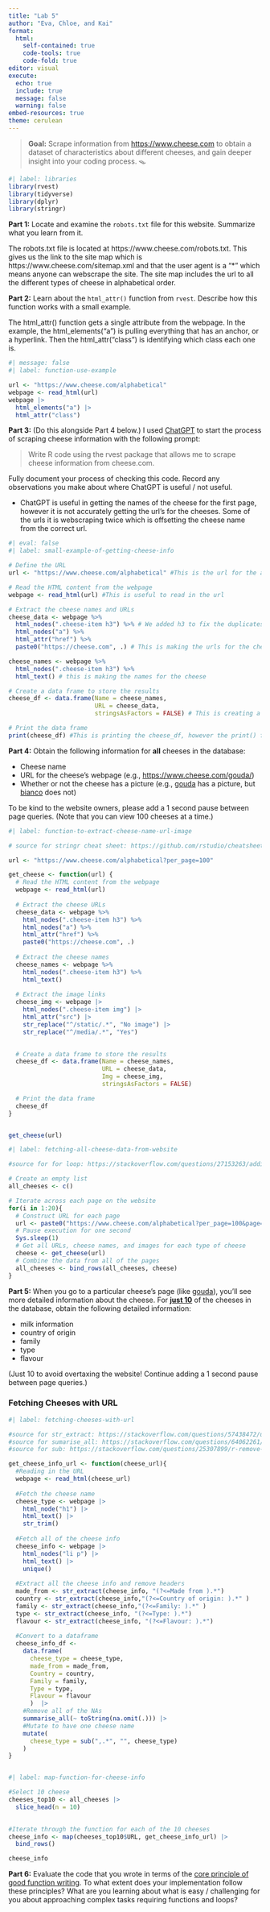 ```yaml
---
title: "Lab 5"
author: "Eva, Chloe, and Kai"
format: 
  html: 
    self-contained: true
    code-tools: true
    code-fold: true
editor: visual
execute: 
  echo: true
  include: true
  message: false
  warning: false
embed-resources: true
theme: cerulean
---
```


> **Goal:** Scrape information from <https://www.cheese.com> to obtain a dataset of characteristics about different cheeses, and gain deeper insight into your coding process. 🪤

```r
#| label: libraries
library(rvest)
library(tidyverse)
library(dplyr)
library(stringr)
```

**Part 1:** Locate and examine the `robots.txt` file for this website. Summarize what you learn from it.

The robots.txt file is located at https://www.cheese.com/robots.txt. This gives us the link to the site map which is https://www.cheese.com/sitemap.xml and that the user agent is a "\*" which means anyone can webscrape the site. The site map includes the url to all the different types of cheese in alphabetical order.

**Part 2:** Learn about the `html_attr()` function from `rvest`. Describe how this function works with a small example.

The html_attr() function gets a single attribute from the webpage. In the example, the html_elements("a") is pulling everything that has an anchor, or a hyperlink. Then the html_attr("class") is identifying which class each one is.

```r
#| message: false
#| label: function-use-example

url <- "https://www.cheese.com/alphabetical"
webpage <- read_html(url)
webpage |>
  html_elements("a") |>
  html_attr("class")

```

**Part 3:** (Do this alongside Part 4 below.) I used [ChatGPT](https://chat.openai.com/chat) to start the process of scraping cheese information with the following prompt:

> Write R code using the rvest package that allows me to scrape cheese information from cheese.com.

Fully document your process of checking this code. Record any observations you make about where ChatGPT is useful / not useful.

-   ChatGPT is useful in getting the names of the cheese for the first page, however it is not accurately getting the url's for the cheeses. Some of the urls it is webscraping twice which is offsetting the cheese name from the correct url.

```r
#| eval: false
#| label: small-example-of-getting-cheese-info

# Define the URL
url <- "https://www.cheese.com/alphabetical" #This is the url for the alphabetical list of all the cheeses on the site

# Read the HTML content from the webpage
webpage <- read_html(url) #This is useful to read in the url

# Extract the cheese names and URLs
cheese_data <- webpage %>%
  html_nodes(".cheese-item h3") %>% # We added h3 to fix the duplicates problem
  html_nodes("a") %>%
  html_attr("href") %>%
  paste0("https://cheese.com", .) # This is making the urls for the cheese

cheese_names <- webpage %>%
  html_nodes(".cheese-item h3") %>%
  html_text() # this is making the names for the cheese

# Create a data frame to store the results
cheese_df <- data.frame(Name = cheese_names,
                        URL = cheese_data,
                        stringsAsFactors = FALSE) # This is creating a dataframe with the cheese names and the urls

# Print the data frame
print(cheese_df) #This is printing the cheese_df, however the print() function does not need to be used
```

**Part 4:** Obtain the following information for **all** cheeses in the database:

-   Cheese name
-   URL for the cheese's webpage (e.g., <https://www.cheese.com/gouda/>)
-   Whether or not the cheese has a picture (e.g., [gouda](https://www.cheese.com/gouda/) has a picture, but [bianco](https://www.cheese.com/bianco/) does not)

To be kind to the website owners, please add a 1 second pause between page queries. (Note that you can view 100 cheeses at a time.)

```r
#| label: function-to-extract-cheese-name-url-image

# source for stringr cheat sheet: https://github.com/rstudio/cheatsheets/blob/main/strings.pdf

url <- "https://www.cheese.com/alphabetical?per_page=100"

get_cheese <- function(url) {
  # Read the HTML content from the webpage
  webpage <- read_html(url)
  
  # Extract the cheese URLs
  cheese_data <- webpage %>%
    html_nodes(".cheese-item h3") %>% 
    html_nodes("a") %>%
    html_attr("href") %>%
    paste0("https://cheese.com", .) 
  
  # Extract the cheese names
  cheese_names <- webpage %>%
    html_nodes(".cheese-item h3") %>%
    html_text()
  
  # Extract the image links
  cheese_img <- webpage |>
    html_nodes(".cheese-item img") |>
    html_attr("src") |>
    str_replace("^/static/.*", "No image") |>
    str_replace("^/media/.*", "Yes")

  
  # Create a data frame to store the results
  cheese_df <- data.frame(Name = cheese_names,
                          URL = cheese_data,
                          Img = cheese_img,
                          stringsAsFactors = FALSE)

  # Print the data frame
  cheese_df
}


get_cheese(url)
```

```r
#| label: fetching-all-cheese-data-from-website

#source for for loop: https://stackoverflow.com/questions/27153263/adding-elements-to-a-list-in-for-loop-in-r

# Create an empty list
all_cheeses <- c()

# Iterate across each page on the website
for(i in 1:20){
  # Construct URL for each page
  url <- paste0("https://www.cheese.com/alphabetical?per_page=100&page=", i)
  # Pause execution for one second
  Sys.sleep(1)
  # Get all URLs, cheese names, and images for each type of cheese
  cheese <- get_cheese(url) 
  # Combine the data from all of the pages
  all_cheeses <- bind_rows(all_cheeses, cheese)
}

```

**Part 5:** When you go to a particular cheese's page (like [gouda](https://www.cheese.com/gouda/)), you'll see more detailed information about the cheese. For [**just 10**]{.underline} of the cheeses in the database, obtain the following detailed information:

-   milk information
-   country of origin
-   family
-   type
-   flavour

(Just 10 to avoid overtaxing the website! Continue adding a 1 second pause between page queries.)

### Fetching Cheeses with URL

```r
#| label: fetching-cheeses-with-url

#source for str_extract: https://stackoverflow.com/questions/57438472/using-str-extract-in-r-to-extract-a-number-before-a-substring-with-regex
#source for sumarise_all: https://stackoverflow.com/questions/64062261/collapsing-strings-with-summarise-all
#source for sub: https://stackoverflow.com/questions/25307899/r-remove-anything-after-comma-from-column

get_cheese_info_url <- function(cheese_url){
  #Reading in the URL
  webpage <- read_html(cheese_url)
  
  #Fetch the cheese name
  cheese_type <- webpage |>
    html_node("h1") |>
    html_text() |>
    str_trim()
  
  #Fetch all of the cheese info
  cheese_info <- webpage |>
    html_nodes("li p") |>
    html_text() |>
    unique()
 
  #Extract all the cheese info and remove headers
  made_from <- str_extract(cheese_info, "(?<=Made from ).*")
  country <- str_extract(cheese_info,"(?<=Country of origin: ).*" )
  family <- str_extract(cheese_info,"(?<=Family: ).*" )
  type <- str_extract(cheese_info, "(?<=Type: ).*")
  flavour <- str_extract(cheese_info, "(?<=Flavour: ).*")
  
  #Convert to a dataframe
  cheese_info_df <- 
    data.frame(
      cheese_type = cheese_type,
      made_from = made_from,
      Country = country,
      Family = family,
      Type = type,
      Flavour = flavour
      )  |>
    #Remove all of the NAs
    summarise_all(~ toString(na.omit(.))) |> 
    #Mutate to have one cheese name
    mutate(
      cheese_type = sub(",.*", "", cheese_type)
    )
}



```

```r
#| label: map-function-for-cheese-info

#Select 10 cheese
cheeses_top10 <- all_cheeses |>
  slice_head(n = 10)
  

#Iterate through the function for each of the 10 cheeses
cheese_info <- map(cheeses_top10$URL, get_cheese_info_url) |>
  bind_rows()

cheese_info
```

**Part 6:** Evaluate the code that you wrote in terms of the [core principle of good function writing](function-strategies.qmd). To what extent does your implementation follow these principles? What are you learning about what is easy / challenging for you about approaching complex tasks requiring functions and loops?

